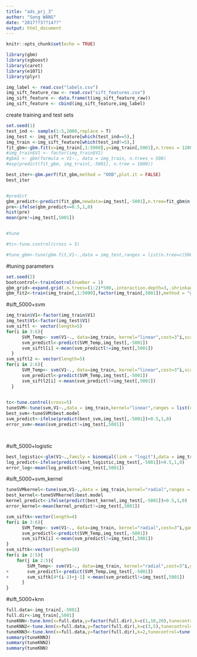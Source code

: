 ```yaml
---
title: "ads_prj_3"
author: "Song WANG"
date: "2017??3??14??"
output: html_document
---
```


```r
knitr::opts_chunk$set(echo = TRUE)
```

```r
library(gbm)
library(xgboost)
library(caret)
library(e1071)
library(plyr)
```



```r
img_label <- read.csv("labels.csv")
img_sift_feature_raw <- read.csv("sift_features.csv")
img_sift_feature <- data.frame(t(img_sift_feature_raw))
img_sift_feature <- cbind(img_sift_feature,img_label)

```
create training and test sets
```r
set.seed(1)
test_ind <- sample(1:5,2000,replace = T)
img_test <- img_sift_feature[which(test_ind==5),]
img_train <-img_sift_feature[which(test_ind!=5),]
fit_gbm<-gbm.fit(x=img_train[,1:5000],y=img_train[,5001],n.trees = 1200,distribution = "bernoulli",interaction.depth = 3,bag.fraction = 0.5,verbose = FALSE)
#img_train$V1 <- factor(img_train$V1)
#gbm1 <- gbm(formula = V1~., data = img_train, n.trees = 500)
#exp(predict(fit_gbm, img_train[,-5001], n.tree = 1000))

best_iter<-gbm.perf(fit_gbm,method = "OOB",plot.it = FALSE)
best_iter


#predict
gbm_predict<-predict(fit_gbm,newdata=img_test[,-5001],n.tree=fit_gbm$n.tree,type="response")
pre<-ifelse(gbm_predict>=0.5,1,0)
hist(pre)
mean(pre!=img_test[,5001])


#tune

#tc<-tune.control(cross = 5)

#tune_gbm<-tune(gbm.fit,V1~.,data = img_test,ranges = list(n.tree=c(500,100,1500),interaction.depth = c(2,3,4)),tunecontrol = tc, scale=FALSE)
```

#tuning parameters
```r
set.seed(2)
bootcontrol<-trainControl(number = 1)
gbm_grid<-expand.grid(.n.trees=(1:2)*500,.interaction.depth=3,.shrinkage=.1,.n.minobsinnode=10)
gbm_fit2<-train(img_train[,1:5000],factor(img_train[,5001]),method = "gbm",trControl = bootcontrol,verbose=FALSE,bag.fraction=0.5,tuneGrid = gbm_grid)
```

#sift_5000+svm
```r
img_train$V1<-factor(img_train$V1)
img_test$V1<-factor(img_test$V1)
svm_siftl <- vector(length=5)
for(i in 3:6){
      SVM_Temp<- svm(V1~., data=img_train, kernel="linear",cost=3^i,scale=FALSE)
      svm_predictl<-predict(SVM_Temp,img_test[,-5001])
      svm_siftl[i] <-mean(svm_predictl!=img_test[,5001])
  }
svm_siftl2 <- vector(length=5)
for(i in 2:6){
      SVM_Temp<- svm(V1~., data=img_train, kernel="linear",cost=3^i,scale=TRUE)
      svm_predictl<-predict(SVM_Temp,img_test[,-5001])
      svm_siftl2[i] <-mean(svm_predictl!=img_test[,5001])
  }  

  
tc<-tune.control(cross=5)
tuneSVM<-tune(svm,V1~.,data = img_train,kernel="linear",ranges = list(cost=c(5,10)),tunecontrol = tc,scale=FALSE)
best_svm<-tuneSVM$best.model
svm_predict<-ifelse(predict(best_svm,img_test[,-5001])>0.5,1,0)
error_svm<-mean(svm_predict!=img_test[,5001])




```

#sift_5000+logistic
```r
best_logistic<-glm(V1~.,family = binomial(link = "logit"),data = img_train)
log_predict<-ifelse(predict(best_logistic,img_test[,-5001])>0.5,1,0)
error_log<-mean(log_predict!=img_test[,5001])
```

#sift_5000+svm_kernel
```r
tuneSVMkernel<-tune(svm,V1~.,data = img_train,kernel="radial",ranges = list(cost=10,gamma=5),tunecontrol = tc,scale=FALSE)
best_kernel<-tuneSVMkernel$best.model
kernel_predict<-ifelse(predict(best_kernel,img_test[,-5001])>0.5,1,0)
error_kernel<-mean(kernel_predict!=img_test[,5001])

svm_siftk<-vector(length=4)
for(i in 3:6){
      SVM_Temp<- svm(V1~., data=img_train, kernel="radial",cost=3^i,gamma=3^i,scale=FALSE)
      svm_predictl<-predict(SVM_Temp,img_test[,-5001])
      svm_siftk[i] <-mean(svm_predictl!=img_test[,5001])
}
svm_siftk<-vector(length=16)
for(i in 2:5){
    for(j in 2:5){
        SVM_Temp<- svm(V1~., data=img_train, kernel="radial",cost=3^i,gamma=3^j,scale=FALSE)
+       svm_predictl<-predict(SVM_Temp,img_test[,-5001])
+       svm_siftk[4*(i-2)+j-1] <-mean(svm_predictl!=img_test[,5001])
      }
}
```

#sift_5000+knn
```r
full.data<-img_train[,-5001]
full.dir<-img_train[,5001]
tuneKNN<-tune.knn(x=full.data,y=factor(full.dir),k=c(1,10,20),tunecontrol=tune.control(sampling = "cross"),cross=5)
tuneKNN2<-tune.knn(x=full.data,y=factor(full.dir),k=c(3,5),tunecontrol=tune.control(sampling = "cross"),cross=5)
tuneKNN3<-tune.knn(x=full.data,y=factor(full.dir),k=2,tunecontrol=tune.control(sampling = "cross"),cross=5)
summary(tuneKNN3)
summary(tuneKNN2)
summary(tuneKNN)
```

```r

```

